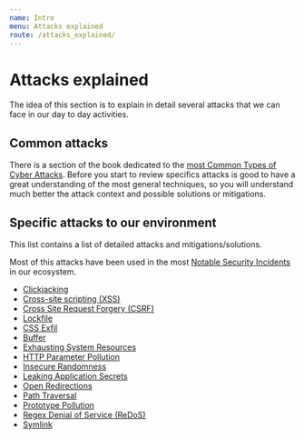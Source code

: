 ```yaml
---
name: Intro
menu: Attacks explained
route: /attacks_explained/
---
```


# Attacks explained

The idea of this section is to explain in detail several attacks that we can face in our day to day activities.

## Common attacks

There is a section of the book dedicated to the [most Common Types of Cyber Attacks](/about_cybersecurity/common_attacks). Before you start to review specifics attacks is good to have a great understanding of the most general techniques, so you will understand much better the attack context and possible solutions or mitigations.


## Specific attacks to our environment

This list contains a list of detailed attacks and mitigations/solutions.

Most of this attacks have been used in the most [Notable Security Incidents](/notable_security_incidents) in our ecosystem.

- [Clickjacking](/attacks_explained/clickjacking)
- [Cross-site scripting (XSS)](/attacks_explained/cross-site_scripting_xss)
- [Cross Site Request Forgery (CSRF)](/attacks_explained/cross_site_request_forgery_csrf)
- [Lockfile](/attacks_explained/lockfile)
- [CSS Exfil](/attacks_explained/css_exfil)
- [Buffer](/attacks_explained/buffer)
- [Exhausting System Resources](/attacks_explained/exhausting_system_resources)
- [HTTP Parameter Pollution](/attacks_explained/http_parameter_pollution)
- [Insecure Randomness](/attacks_explained/insecure_randomness)
- [Leaking Application Secrets](/attacks_explained/leaking_application_secrets)
- [Open Redirections](/attacks_explained/open_redirection)
- [Path Traversal](/attacks_explained/path_traversal)
- [Prototype Pollution](/attacks_explained/prototype_pollution)
- [Regex Denial of Service (ReDoS)](/attacks_explained/redos)
- [Symlink](/attacks_explained/symlink)